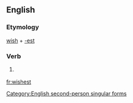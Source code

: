 ==English==

===Etymology===
[[wish]] + [[-est]]

===Verb===
{{en-verb form}}

# {{archaic}} {{form of|Second-person singular simple present form|wish}}

[[Category:English second-person singular forms]]

[[fr:wishest]]